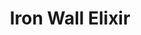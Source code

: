 ---
title: "Iron Wall Elixir"
meta_title: "Iron Wall Elixir craft"
description: "Craft de Iron Wall Elixir"
rank: "s"
draft: false
name: "Iron Wall Elixir"
recipe_img: "https://wiki.pokexgames.com/images/9/95/Iron_Wall_Elixir.png"
level: 105
craft_time: 20
result: 10
value_npc: 1
ingredients:
  - name: "Dew Beckers"
    quantity: 240
    item_img: "https://wiki.pokexgames.com/images/d/d7/Dew_Becker.png"
    value_npc: 1
  - name: "Red Crushed Leaves"
    quantity: 750
    item_img: "https://wiki.pokexgames.com/images/0/09/Red_Crushed_Leaf.png"
    value_npc: 1
  - name: "Green Crushed Leaves"
    quantity: 750
    item_img: "https://wiki.pokexgames.com/images/8/80/Green_Crushed_Leaf.png"
    value_npc: 1
  - name: "Yellow Crushed Leaves"
    quantity: 750
    item_img: "https://wiki.pokexgames.com/images/5/53/Yellow_Crushed_Leaf.png"
    value_npc: 1
---